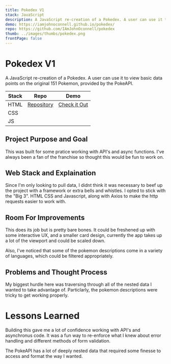 ```yaml
---
title: Pokedex V1
stack: JavaScript
description: A JavaScript re-creation of a Pokedex. A user can use it to view basic data points on the original 151 Pokemon, provided by the PokeAPI.
demo: https://iamjohnoconnell.github.io/pokedex/
repo: https://github.com/IAmJohnOconnell/pokedex
thumb: ../images/thumbs/pokedex.png
frontPage: false
---
```



<ProjectHeader>

# Pokedex V1

A JavaScript re-creation of a Pokedex. A user can use it to view basic data points on the original 151 Pokemon, provided by the PokeAPI.

| Stack | Repo                                                         | Demo                                                        |
| ----- | ------------------------------------------------------------ | ----------------------------------------------------------- |
| HTML  | [Repository](https://github.com/IAmJohnOconnell/pokedex)     | [Check it Out](https://iamjohnoconnell.github.io/pokedex/)  |
| CSS   |                                                              |                                                             |
| JS    |                                                              |                                                             |

</ProjectHeader>

<ImgContainer>
	<GatsbyImage alt='IMAGE ALT TEXT' image={getImage(props.image)} />
</ImgContainer>

<ProjectDetailFlexContainer>

<ProjectSection>

## Project Purpose and Goal

This was built for some pratice working with API's and async functions. I've always been a fan of the franchise so thought this would be fun to work on.

</ProjectSection>

<ProjectSection>

## Web Stack and Explaination

Since I'm only looking to pull data, I didnt think it was necessary to beef up the project with a framework or extra bells and whistles. I opted to stick with the "Big 3". HTML CSS and Javascript, along with Axios to make the http requests easier to work with.

</ProjectSection>

<ProjectSection>

## Room For Improvements

This does its job but is pretty bare bones. It could be freshened up with some interactive UX, and a smaller card design, currently the app takes up a lot of the viewport and could be scaled down.

Also, I've noticed that some of the pokemon descriptions come in a variety of languages, which could be filtered appropriately.

</ProjectSection>

<ProjectSection>

## Problems and Thought Process

My biggest hurdle here was traversing through all of the nested data I wanted to take advantage of. Particlarly, the pokemon descriptions were tricky to get working properly.

</ProjectSection>

</ProjectDetailFlexContainer>

<LessonsLearned>

# Lessons Learned

Building this gave me a lot of confidence working with API's and asynchronus code. It was a fun way to re-enforce what I knew about error handling and different methods of form validation.

The PokeAPI has a lot of deeply nested data that required some finesse to access and format the way I wanted.

</LessonsLearned>
